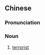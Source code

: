 {{also|恐怖份子}}
==Chinese==
{{zh-forms|type=22}}

===Pronunciation===
{{zh-pron
|m=kǒngbùfènzǐ
|cat=n
}}

===Noun===
{{zh-noun}}
# [[terrorist]]